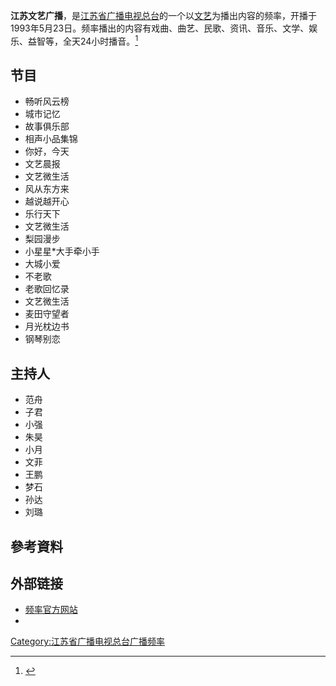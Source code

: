 {{广播电台
| 電臺名稱        = 江苏文艺广播
| 所屬國家或地區  =  {{CHNML}}
| 總部所在        = {{CHN}}[[南京市|南京市]][[中山东路|中山东路]]132号
| 播放地區        =  江苏全省
| 開播日期      = 1993年5月23日
| 类型        = 综合[[文艺|文艺]]
| 電臺口號  = 自在随心 文艺914
| 主要语言        = [[普通话|普通话]]
| 擁有者          = [[江苏省广播电视总台|江苏省广播电视总台]]
| 前電臺名稱      = 江苏人民广播电台文艺频率
| 被取代名稱      = 江苏文艺广播
| 電臺官方網站    = http://1053.vojs.cn/
| 無線廣播收聽地區01= 南京及周边地区
| 無線廣播頻道數01= FM91.4、AM1053
| 數位電視供應商01= 江苏全省
| 數位電視頻道數01= 视地区而定
| 線上收聽網站01  = 江苏广播网
| 線上收聽網址01  = [http://www.vojs.cn/bfd/jswygb/ 收听]
}}
'''江苏文艺广播'''，是[[江苏省广播电视总台|江苏省广播电视总台]]的一个以[[文艺|文艺]]为播出内容的频率，开播于1993年5月23日。频率播出的内容有戏曲、曲艺、民歌、资讯、音乐、文学、娱乐、益智等，全天24小时播音。<ref>{{Cite web |url=http://1053.vojs.cn/wenyijj/201301/t20130101_238517.htm |title=频率简介 |access-date=2014-06-30 |archive-date=2013-10-12 |archive-url=https://web.archive.org/web/20131012153344/http://1053.vojs.cn/wenyijj/201301/t20130101_238517.htm |dead-url=yes }}</ref>

==节目==
*畅听风云榜
*城市记忆 
*故事俱乐部 
*相声小品集锦 
*你好，今天 
*文艺晨报 
*文艺微生活 
*风从东方来 
*越说越开心 
*乐行天下 
*文艺微生活 
*梨园漫步 
*小星星*大手牵小手 
*大城小爱 
*不老歌 
*老歌回忆录 
*文艺微生活 
*麦田守望者 
*月光枕边书 
*钢琴别恋

==主持人==
*范舟
*子君
*小强
*朱昊
*小月
*文菲
*王鹏
*梦石
*孙达
*刘璐

==參考資料==
{{Reflist}}
==外部链接==
*[http://1053.vojs.cn/ 频率官方网站] {{Wayback|url=http://1053.vojs.cn/ |date=20140923173321 }}
*{{sinaweibo|am1053}}
{{江苏省广播电视总台}}
[[Category:江苏省广播电视总台广播频率|Category:江苏省广播电视总台广播频率]]